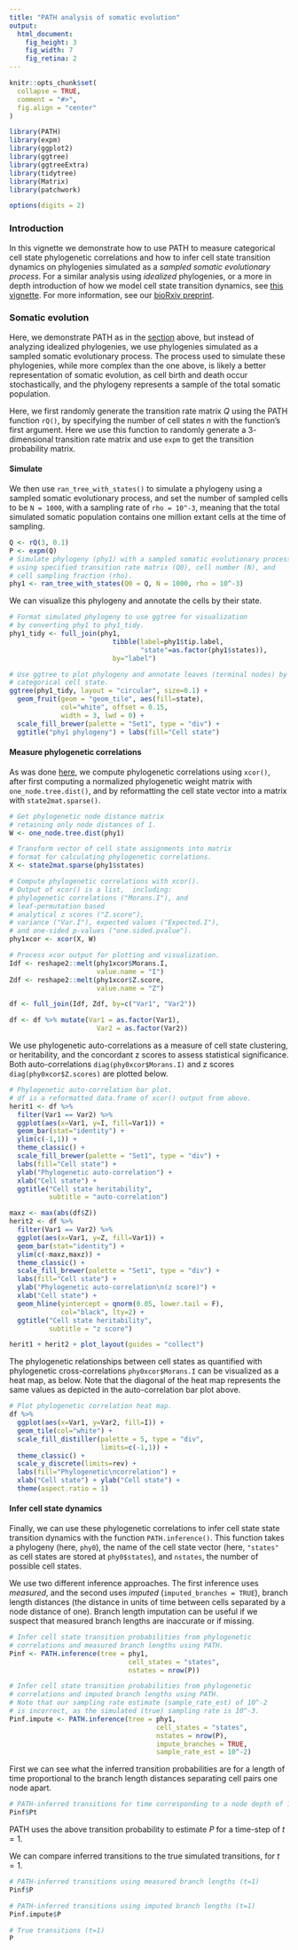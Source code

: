 ```yaml
---
title: "PATH analysis of somatic evolution"
output: 
  html_document:
    fig_height: 3
    fig_width: 7
    fig_retina: 2
---
```


```r
knitr::opts_chunk$set(
  collapse = TRUE,
  comment = "#>",
  fig.align = "center"
)
```

```r
library(PATH)
library(expm)
library(ggplot2)
library(ggtree)
library(ggtreeExtra)
library(tidytree)
library(Matrix)
library(patchwork)

options(digits = 2)
```

### Introduction

In this vignette we demonstrate how to use PATH to measure categorical cell state 
phylogenetic correlations and how to infer cell state transition dynamics
on phylogenies simulated as a *sampled somatic evolutionary process*. 
For a similar analysis using *idealized* phylogenies, or a more in depth
introduction of how we model cell state transition dynamics, see 
[this vignette](./Idealized_phylogenies.html). 
For more information, see our [bioRxiv preprint](). 

### Somatic evolution {#somatic}

Here, we demonstrate PATH as in the [section](#ideal) above, but instead of
analyzing idealized phylogenies, we use phylogenies simulated as a sampled
somatic evolutionary process. The process used to simulate these phylogenies,
while more complex than the one above, is likely a better representation of
somatic evolution, as cell birth and death occur stochastically, and the
phylogeny represents a sample of the total somatic population. 

Here, we first randomly generate
the transition rate matrix $Q$ using the PATH function `rQ()`,
by specifying the number of cell states $n$ with the function's first argument. 
Here we use this function to randomly generate a $3$-dimensional 
transition rate matrix and use `expm` to get the transition probability matrix. 

#### Simulate
We then use `ran_tree_with_states()` to simulate a phylogeny using a sampled
somatic evolutionary process, and set the number of sampled cells to be
`N = 1000`, with a sampling rate of `rho = 10^-3`, meaning that the total
simulated somatic population contains one million extant cells at the time of
sampling. 

```r

Q <- rQ(3, 0.1)
P <- expm(Q)
# Simulate phylogeny (phy1) with a sampled somatic evolutionary process
# using specified transition rate matrix (Q0), cell number (N), and
# cell sampling fraction (rho).
phy1 <- ran_tree_with_states(Q0 = Q, N = 1000, rho = 10^-3)
```

We can visualize this phylogeny and annotate the cells by their state. 

```r
# Format simulated phylogeny to use ggtree for visualization
# by converting phy1 to phy1_tidy.
phy1_tidy <- full_join(phy1, 
                          tibble(label=phy1$tip.label, 
                                 "state"=as.factor(phy1$states)),
                          by="label") 

# Use ggtree to plot phylogeny and annotate leaves (terminal nodes) by 
# categorical cell state.
ggtree(phy1_tidy, layout = "circular", size=0.1) + 
  geom_fruit(geom = "geom_tile", aes(fill=state), 
             col="white", offset = 0.15, 
             width = 3, lwd = 0) +
  scale_fill_brewer(palette = "Set1", type = "div") +
  ggtitle("phy1 phylogeny") + labs(fill="Cell state")
```

#### Measure phylogenetic correlations
As was done [here](./Idealized_phylogenies.html), 
we compute phylogenetic correlations
using `xcor()`, after
first computing a normalized phylogenetic weight matrix with
`one_node.tree.dist()`, and by reformatting the cell state vector
into a matrix with `state2mat.sparse()`.

```r
# Get phylogenetic node distance matrix 
# retaining only node distances of 1.
W <- one_node.tree.dist(phy1)

# Transform vector of cell state assignments into matrix
# format for calculating phylogenetic correlations. 
X <- state2mat.sparse(phy1$states)

# Compute phylogenetic correlations with xcor().
# Output of xcor() is a list,  including:
# phylogenetic correlations ("Morans.I"), and
# leaf-permutation based
# analytical z scores ("Z.score"), 
# variance ("Var.I"), expected values ("Expected.I"),
# and one-sided p-values ("one.sided.pvalue").
phy1xcor <- xcor(X, W)
```

```r
# Process xcor output for plotting and visualization.
Idf <- reshape2::melt(phy1xcor$Morans.I, 
                      value.name = "I")
Zdf <- reshape2::melt(phy1xcor$Z.score, 
                      value.name = "Z")

df <- full_join(Idf, Zdf, by=c("Var1", "Var2"))

df <- df %>% mutate(Var1 = as.factor(Var1), 
                      Var2 = as.factor(Var2))
```

We use phylogenetic auto-correlations as a measure of cell state clustering, 
or heritability, and the concordant z scores to assess statistical significance. 
Both auto-correlations ``diag(phy0xcor$Morans.I)`` and 
z scores ``diag(phy0xcor$Z.scores)`` are plotted below. 

```r
# Phylogenetic auto-correlation bar plot.
# df is a reformatted data.frame of xcor() output from above.
herit1 <- df %>%
  filter(Var1 == Var2) %>%
  ggplot(aes(x=Var1, y=I, fill=Var1)) +
  geom_bar(stat="identity") +
  ylim(c(-1,1)) +
  theme_classic() +
  scale_fill_brewer(palette = "Set1", type = "div") +
  labs(fill="Cell state") +
  ylab("Phylogenetic auto-correlation") + 
  xlab("Cell state") +
  ggtitle("Cell state heritability", 
          subtitle = "auto-correlation")

maxz <- max(abs(df$Z))
herit2 <- df %>%
  filter(Var1 == Var2) %>%
  ggplot(aes(x=Var1, y=Z, fill=Var1)) +
  geom_bar(stat="identity") +
  ylim(c(-maxz,maxz)) +
  theme_classic() +
  scale_fill_brewer(palette = "Set1", type = "div") +
  labs(fill="Cell state") +
  ylab("Phylogenetic auto-correlation\n(z score)") + 
  xlab("Cell state") +
  geom_hline(yintercept = qnorm(0.05, lower.tail = F), 
             col="black", lty=2) +
  ggtitle("Cell state heritability", 
          subtitle = "z score")

herit1 + herit2 + plot_layout(guides = "collect")  

```

The phylogenetic relationships between cell states as quantified with
phylogenetic cross-correlations ``phy0xcor$Morans.I`` can be visualized 
as a heat map, as below. Note that the diagonal of the heat map represents 
the same values as depicted in the auto-correlation bar plot above. 

```r
# Plot phylogenetic correlation heat map.
df %>%
  ggplot(aes(x=Var1, y=Var2, fill=I)) +
  geom_tile(col="white") +
  scale_fill_distiller(palette = 5, type = "div",
                       limits=c(-1,1)) +
  theme_classic() +
  scale_y_discrete(limits=rev) +
  labs(fill="Phylogenetic\ncorrelation") +
  xlab("Cell state") + ylab("Cell state") +
  theme(aspect.ratio = 1)

```

#### Infer cell state dynamics
Finally, we can use these phylogenetic correlations to infer cell state
state transition dynamics with the function `PATH.inference()`. This function
takes a phylogeny (here, `phy0`), the name of the cell state vector 
(here, `"states"` as cell states are stored at `phy0$states`), and `nstates`,
the number of possible cell states.

We use two different inference approaches. The first inference uses *measured*, 
and the second uses *imputed* (`imputed_branches = TRUE`),
branch length distances (the distance in units of time between cells
separated by a node distance of one). Branch length imputation can be useful
if we suspect that measured branch lengths are inaccurate or if missing. 

```r
# Infer cell state transition probabilities from phylogenetic
# correlations and measured branch lengths using PATH.
Pinf <- PATH.inference(tree = phy1, 
                              cell_states = "states", 
                              nstates = nrow(P))

# Infer cell state transition probabilities from phylogenetic
# correlations and imputed branch lengths using PATH.
# Note that our sampling rate estimate (sample_rate_est) of 10^-2 
# is incorrect, as the simulated (true) sampling rate is 10^-3. 
Pinf.impute <- PATH.inference(tree = phy1, 
                                     cell_states = "states", 
                                     nstates = nrow(P), 
                                     impute_branches = TRUE, 
                                     sample_rate_est = 10^-2)

```


First we can see what the inferred transition probabilities are for a length
of time proportional to the branch length distances separating cell pairs one
node apart. 
```r
# PATH-inferred transitions for time corresponding to a node depth of 1
Pinf$Pt
```

PATH uses the above transition probability to estimate $P$ 
for a time-step of $t=1$.

We can compare inferred transitions to the true simulated transitions, for $t=1$.

```r
# PATH-inferred transitions using measured branch lengths (t=1)
Pinf$P

# PATH-inferred transitions using imputed branch lengths (t=1)
Pinf.impute$P

# True transitions (t=1)
P

```



